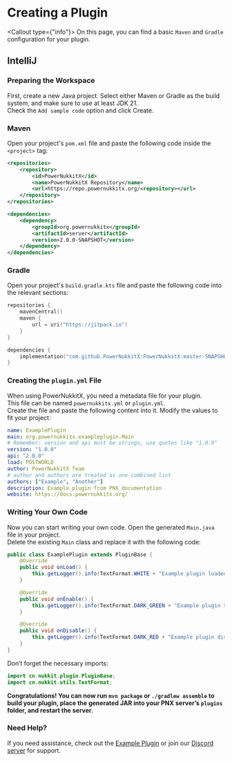 

# Creating a Plugin

<Callout type={"info"}>
On this page, you can find a basic `Maven` and `Gradle` configuration for your plugin.
</Callout>

## IntelliJ

### Preparing the Workspace
First, create a new Java project. Select either Maven or Gradle as the build system, and make sure to use at least JDK 21.  
Check the `Add sample code` option and click Create.

### Maven
Open your project's `pom.xml` file and paste the following code inside the `<project>` tag:
```xml filename="pom.xml"
<repositories>
    <repository>
        <id>PowerNukkitX</id>
        <name>PowerNukkitX Repository</name>
        <url>https://repo.powernukkitx.org/<repository></url>
    </repository>
</repositories>

<dependencies>
    <dependency>
        <groupId>org.powernukkitx</groupId>
        <artifactId>server</artifactId>
        <version>2.0.0-SNAPSHOT</version>
    </dependency>
</dependencies>
```

### Gradle
Open your project's `build.gradle.kts` file and paste the following code into the relevant sections:
```kts filename="build.gradle.kts"
repositories {
    mavenCentral()
    maven {
        url = uri("https://jitpack.io")
    }
}

dependencies {
    implementation("com.github.PowerNukkitX:PowerNukkitX:master-SNAPSHOT")
}
```

### Creating the `plugin.yml` File
When using PowerNukkitX, you need a metadata file for your plugin.  
This file can be named `powernukkitx.yml` or `plugin.yml`.  
Create the file and paste the following content into it. Modify the values to fit your project:
```yml filename="plugin.yml"
name: ExamplePlugin
main: org.powernukkitx.exampleplugin.Main
# Remember: version and api must be strings, use quotes like "1.0.0"
version: "1.0.0"
api: "2.0.0"
load: POSTWORLD
author: PowerNukkitX Team
# author and authors are treated as one combined list
authors: ["Example", "Another"]
description: Example plugin from PNX documentation
website: https://docs.powernukkitx.org/
```

### Writing Your Own Code
Now you can start writing your own code. Open the generated `Main.java` file in your project.  
Delete the existing `Main` class and replace it with the following code:
```java filename="ExamplePlugin.java"
public class ExamplePlugin extends PluginBase {
    @Override
    public void onLoad() {
        this.getLogger().info(TextFormat.WHITE + "Example plugin loaded!");
    }

    @Override
    public void onEnable() {
        this.getLogger().info(TextFormat.DARK_GREEN + "Example plugin successfully enabled!");
    }

    @Override
    public void onDisable() {
        this.getLogger().info(TextFormat.DARK_RED + "Example plugin disabled!");
    }
}
```

Don’t forget the necessary imports:
```java
import cn.nukkit.plugin.PluginBase;
import cn.nukkit.utils.TextFormat;
```

**Congratulations! You can now run `mvn package` or `./gradlew assemble` to build your plugin, place the generated JAR into your PNX server’s `plugins` folder, and restart the server.**

### Need Help?
If you need assistance, check out the <a href="https://github.com/PowerNukkitX/ExamplePlugin-Maven">Example Plugin</a> or join our <a href="https://discord.powernukkitx.org">Discord server</a> for support.
